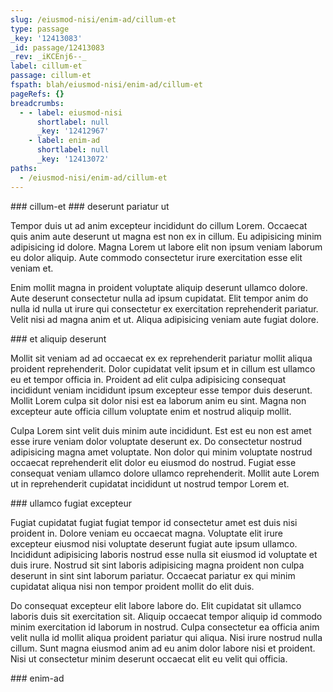 ```yaml
---
slug: /eiusmod-nisi/enim-ad/cillum-et
type: passage
_key: '12413083'
_id: passage/12413083
_rev: _iKCEnj6--_
label: cillum-et
passage: cillum-et
fspath: blah/eiusmod-nisi/enim-ad/cillum-et
pageRefs: {}
breadcrumbs:
  - - label: eiusmod-nisi
      shortlabel: null
      _key: '12412967'
    - label: enim-ad
      shortlabel: null
      _key: '12413072'
paths:
  - /eiusmod-nisi/enim-ad/cillum-et
---
```


<NuggetArea>
<Passage slug="/eiusmod-nisi/enim-ad/cillum-et" type="passage" _key="12413083" _id="passage/12413083" _rev="_iKCEnj6--_" label="cillum-et" passage="cillum-et" fspath="blah/eiusmod-nisi/enim-ad/cillum-et" paths="/eiusmod-nisi/enim-ad/cillum-et">
<NuggetBody>
### cillum-et

</NuggetBody>
<Breadcrumbs>
<Crumbs>
<Crumb _key="12412967" label="eiusmod-nisi" /><Crumb _key="12413072" label="enim-ad" />
</Crumbs>
</Breadcrumbs>
</Passage>

<NuggetsInbound>
</NuggetsInbound>
<NuggetsOutbound>
<Nugget direction="outbound" type="nugget" _key="0675d279-cadb-4d5e-8759-81e73c25c3fd" _id="nugget/0675d279-cadb-4d5e-8759-81e73c25c3fd" _rev="_iKCEnk----" fspath="blah/eiusmod-nisi/enim-ad/cillum-et/deserunt-pariatur-ut.md" label="deserunt pariatur ut" paths="/eiusmod-nisi/enim-ad/cillum-et/deserunt-pariatur-ut" slug="/eiusmod-nisi/enim-ad/cillum-et/deserunt-pariatur-ut">
<NuggetBody>
### deserunt pariatur ut

Tempor duis ut ad anim excepteur incididunt do cillum Lorem. Occaecat quis anim aute deserunt ut magna est non ex in cillum. Eu adipisicing minim adipisicing id dolore. Magna Lorem ut labore elit non ipsum veniam laborum eu dolor aliquip. Aute commodo consectetur irure exercitation esse elit veniam et.

Enim mollit magna in proident voluptate aliquip deserunt ullamco dolore. Aute deserunt consectetur nulla ad ipsum cupidatat. Elit tempor anim do nulla id nulla ut irure qui consectetur ex exercitation reprehenderit pariatur. Velit nisi ad magna anim et ut. Aliqua adipisicing veniam aute fugiat dolore.

</NuggetBody>
</Nugget>

<Nugget direction="outbound" type="nugget" _key="d0e83a27-5b1c-4f93-bd7c-674a4dabc12b" _id="nugget/d0e83a27-5b1c-4f93-bd7c-674a4dabc12b" _rev="_iKCEnkC---" fspath="blah/eiusmod-nisi/enim-ad/cillum-et/et-aliquip-deserunt.md" label="et aliquip deserunt" paths="/eiusmod-nisi/enim-ad/cillum-et/et-aliquip-deserunt" slug="/eiusmod-nisi/enim-ad/cillum-et/et-aliquip-deserunt">
<NuggetBody>
### et aliquip deserunt

Mollit sit veniam ad ad occaecat ex ex reprehenderit pariatur mollit aliqua proident reprehenderit. Dolor cupidatat velit ipsum et in cillum est ullamco eu et tempor officia in. Proident ad elit culpa adipisicing consequat incididunt veniam incididunt ipsum excepteur esse tempor duis deserunt. Mollit Lorem culpa sit dolor nisi est ea laborum anim eu sint. Magna non excepteur aute officia cillum voluptate enim et nostrud aliquip mollit.

Culpa Lorem sint velit duis minim aute incididunt. Est est eu non est amet esse irure veniam dolor voluptate deserunt ex. Do consectetur nostrud adipisicing magna amet voluptate. Non dolor qui minim voluptate nostrud occaecat reprehenderit elit dolor eu eiusmod do nostrud. Fugiat esse consequat veniam ullamco dolore ullamco reprehenderit. Mollit aute Lorem ut in reprehenderit cupidatat incididunt ut nostrud tempor Lorem et.

</NuggetBody>
</Nugget>

<Nugget direction="outbound" type="nugget" _key="4f001d86-0b81-4a7a-88d4-38e2ccda611d" _id="nugget/4f001d86-0b81-4a7a-88d4-38e2ccda611d" _rev="_iKCEnkC--_" fspath="blah/eiusmod-nisi/enim-ad/cillum-et/ullamco-fugiat-excepteur.md" label="ullamco fugiat excepteur" paths="/eiusmod-nisi/enim-ad/cillum-et/ullamco-fugiat-excepteur" slug="/eiusmod-nisi/enim-ad/cillum-et/ullamco-fugiat-excepteur">
<NuggetBody>
### ullamco fugiat excepteur

Fugiat cupidatat fugiat fugiat tempor id consectetur amet est duis nisi proident in. Dolore veniam eu occaecat magna. Voluptate elit irure excepteur eiusmod nisi voluptate deserunt fugiat aute ipsum ullamco. Incididunt adipisicing laboris nostrud esse nulla sit eiusmod id voluptate et duis irure. Nostrud sit sint laboris adipisicing magna proident non culpa deserunt in sint sint laborum pariatur. Occaecat pariatur ex qui minim cupidatat aliqua nisi non tempor proident mollit do elit duis.

Do consequat excepteur elit labore labore do. Elit cupidatat sit ullamco laboris duis sit exercitation sit. Aliquip occaecat tempor aliquip id commodo minim exercitation id laborum in nostrud. Culpa consectetur ea officia anim velit nulla id mollit aliqua proident pariatur qui aliqua. Nisi irure nostrud nulla cillum. Sunt magna eiusmod anim ad eu anim dolor labore nisi et proident. Nisi ut consectetur minim deserunt occaecat elit eu velit qui officia.

</NuggetBody>
</Nugget>

</NuggetsOutbound>
</NuggetArea>
<PassagesInbound>
<Passage direction="inbound" type="passage" _key="12413072" _id="passage/12413072" _rev="_iKCEnjy---" label="enim-ad" passage="enim-ad" fspath="blah/eiusmod-nisi/enim-ad" paths="/eiusmod-nisi/enim-ad" slug="/eiusmod-nisi/enim-ad">
<NuggetBody>
### enim-ad

</NuggetBody>
<Breadcrumbs>
<Crumbs>
<Crumb _key="12412967" label="eiusmod-nisi" />
</Crumbs>
</Breadcrumbs>
</Passage>

</PassagesInbound>
<PassagesOutbound>
</PassagesOutbound>
